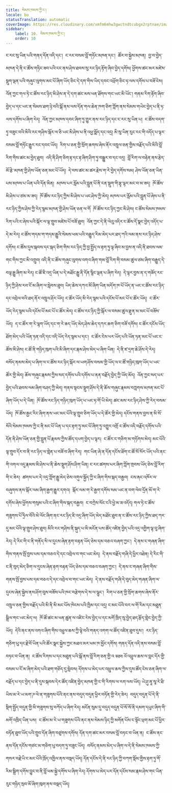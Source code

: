 ```yaml
---
title: སེམས་ཁམས་ཀྱི་ང་།
locale: bo
statusTranslation: automatic
coverImage: https://res.cloudinary.com/xmfm6mhw3gwctndtcubgx2rptnae/image/upload/v1741354419/small_cover_la_gran_rebelion_28716e29d2.webp
sidebar:
    label: 10. སེམས་ཁམས་ཀྱི་ང་།
    order: 10
---
```

ང་རང་སུ་ཡིན་པའི་གནད་དོན་འདི་དང་།  ང་རང་བསམ་བློ་གཏོང་མཁན་དང་།  ཚོར་བ་སྐྱེས་མཁན།  བྱ་བ་བྱེད་མཁན་དེ་ནི་ང་ཚོས་གཏིང་ཟབ་པའི་ངང་ནས་ཤེས་ཐབས་སུ་རང་ཉིད་རྟོག་ཞིབ་བྱེད་དགོས།
ཕྱོགས་ཚང་མར་མཛེས་སྡུག་ལྡན་པའི་གཞུང་ལུགས་མང་པོ་ཞིག་ཡོད་ཅིང་དེ་དག་གིས་ཡིད་དབང་འཕྲོག་ཅིང་ཧ་ལས་དགོས་པ་བཟོ་ངེས།  འོན་ཀྱང་གལ་ཏེ་ང་ཚོས་རང་ཉིད་མི་ཤེས་ན་དེ་དག་ཚང་མས་ཕན་ཐོགས་གང་ཡང་མི་ཡོང་།
གནམ་རིག་རྟོག་ཞིབ་བྱེད་པ་དང་ཡང་ན་སེམས་ཐག་ཉེ་བའི་སྒོ་ནས་ལས་དོན་གལ་ཆེན་ཁག་ཅིག་ཀློག་ནས་སེམས་གཡེང་བྱེད་པ་ནི་ཧ་ལས་དགོས་པ་ཞིག་རེད།  འོན་ཀྱང་མཁས་དབང་ཞིག་ཏུ་གྱུར་ནས་རང་ཉིད་དང་ང་རང་སུ་ཡིན་པ།  ང་ཚོས་བདག་ཏུ་བཟུང་བའི་མིའི་རང་གཤིས་སྐོར་ལ་ཅི་ཡང་མི་ཤེས་པ་ནི་འཕྱ་སྨོད་དང་འདྲ།
མི་སུ་ཡིན་རུང་རང་གི་འདོད་པ་ལྟར་བསམ་བློ་གཏོང་རྒྱུར་རང་དབང་ཡོད།  རིག་པ་ཅན་གྱི་སྲོག་ཆགས་ཞེས་ནོར་འཁྲུལ་ཅན་གྱིས་བརྗོད་པའི་མིའི་བློ་རིག་གིས་ཚང་མ་བྱེད་ཐུབ།  འདི་ནི་ཤིག་ཅིག་རྟ་དང་རྟ་ཞིག་ཤིག་ཏུ་བསྒྱུར་བ་དང་འདྲ།  བློ་རིག་ལ་བརྟེན་ནས་རྩེད་མོ་རྩེ་མཁན་གྱི་ཤེས་ཡོན་ཅན་མང་པོ་ཡོད།  དེ་བས་ཚང་མ་ཚར་རྗེས་ག་རེ་བྱེད་དགོས་སམ།
ཤེས་ཡོན་ཅན་ཡིན་པས་མཁས་པ་ཡིན་པའི་དོན་མིན།  མཁས་པར་རློམ་པའི་བླུན་པོ་ནི་ངན་སྡུག་གི་རྩྭ་ལྟར་མང་བ་མ་ཟད།  ཁོ་ཚོས་མི་ཤེས་པ་ཙམ་མ་ཟད།  ཁོ་ཚོས་རང་ཉིད་ཀྱིས་མི་ཤེས་པ་ཡང་ཤེས་ཀྱི་མེད།
མཁས་པར་རློམ་པའི་བླུན་པོ་ཞེས་པ་ནི་རང་ཉིད་ཀྱིས་ཤེས་ཀྱི་རེད་སྙམ་མཁན་གྱི་ཤེས་ཡོན་ཅན་ལ་གོ  ཁོ་ཚོས་རང་ཉིད་ཀྱང་མི་ཤེས།
ང་ཚོས་སེམས་ཁམས་རིག་པའི་ང་ཞེས་པའི་སྐོར་ལ་ལྟ་གྲུབ་མཛེས་པོ་བཟོ་ཐུབ།  འོན་ཀྱང་དེ་ནི་ལེའུ་འདིར་ང་ཚོས་དོ་སྣང་བྱེད་འདོད་པ་དེ་མ་རེད།
ང་ཚོས་གདམ་ག་གདམ་རྒྱུའི་སེམས་ཕམ་པའི་བརྒྱུད་རིམ་མེད་པར་ཐད་ཀའི་ལམ་ནས་རང་ཉིད་ཤེས་དགོས།
ང་ཚོས་དུས་སྐབས་དང་སྐད་ཅིག་གིས་རང་ཉིད་ཀྱི་བྱ་སྤྱོད་ལ་རྟག་ཏུ་ལྟ་ཞིབ་མ་བྱས་ན་འདི་ནི་ཐབས་ལམ་གང་གིས་ཀྱང་མི་འགྲུབ།
འདི་ནི་ང་ཚོས་གཞུང་ལུགས་འགའ་ཞིག་གམ་བློ་རིག་གི་བསམ་ཚུལ་ཙམ་ཞིག་བརྒྱུད་དེ་བལྟ་རྒྱུ་ཞིག་མ་རེད།
ང་ཚོ་ཇི་འདྲ་ཡིན་པ་དེ་མཐོང་རྒྱུ་ནི་དོན་སྙིང་ལྡན་པ་ཞིག་རེད།  དེ་ལྟར་བྱས་ན་ད་གཟོད་རང་ཉིད་ཀྱི་ཤེས་རབ་ངོ་མ་ཞིག་ལ་སླེབས་ཐུབ།
ཡིད་ཆེས་དཀའ་མོ་ཞིག་ཡིན་མདོག་ཁ་པོ་ཡོད་ན་ཡང་ང་ཚོས་རང་ཉིད་དང་འབྲེལ་བའི་ཐད་ནོར་འཁྲུལ་ཤོར་ཡོད།
ང་ཚོར་ཡོད་མི་རེད་སྙམ་པའི་དངོས་པོ་མང་པོ་ང་ཚོར་ཡོད།  ང་ཚོར་ཡོད་རེད་སྙམ་པའི་དངོས་པོ་མང་པོ་ང་ཚོར་མེད།
ང་ཚོས་རང་ཉིད་ཀྱི་སྐོར་ལ་བསམ་ཚུལ་རྫུན་མ་མང་པོ་བཟོས་ཡོད།  ད་ང་ཚོར་ག་རེ་ལྷག་ཡོད་དང་ག་རེ་ཆད་ཡོད་མེད་ཤེས་ཆེད་དཀར་ཆག་ཅིག་བཟོ་དགོས།
ང་ཚོར་དངོས་ཡོད་ཐོག་མེད་པའི་ཡོན་ཏན་འདི་དང་འདི་ཡོད་རེད་སྙམ་པ་དང་།  ང་ཚོར་ངེས་པར་ཡོད་པའི་ཡོན་ཏན་མང་པོ་ཡང་ང་ཚོས་མི་ཤེས།
ང་ཚོ་ནི་གཉིད་ཁུག་པའི་མི་ཞིག་དང་རྣམ་ཤེས་མེད་པ་ཞིག་ཡིན།  དེ་ནི་ཛ་དྲག་ཆེ་ཤོས་དེ་རེད།  བསོད་ནམས་མེད་པ་ཞིག་ལ་ང་ཚོས་རང་ཉིད་སྐོར་ལ་ཡག་ཤོས་བསམ་གྱི་ཡོད་ལ་ང་ཚོ་གཉིད་ཁུག་ཡོད་པ་ཡང་ཚོར་གྱི་མེད།
ཆོས་གཞུང་རྣམས་ཀྱིས་སད་དགོས་པའི་དགོས་པ་ནན་བརྗོད་བྱེད་ཀྱི་ཡོད་མོད།  འོན་ཀྱང་སད་པར་བྱེད་པའི་ཐབས་ལམ་ཞིག་བཤད་ཀྱི་མེད།
གནས་སྟངས་སྡུག་ཤོས་དེ་ནི་ཆོས་གཞུང་རྣམས་བཀླགས་མཁན་མང་པོ་ཞིག་ཡོད་པ་དེ་ཡིན།  ཁོ་ཚོས་རང་ཉིད་གཉིད་ཁུག་ཡོད་པ་ཡང་ཧ་གོ་ཡི་མེད།
ཚང་མས་རང་ཉིད་ཤེས་ཀྱི་རེད་བསམ་ཡོད།  ཁོ་ཚོས་རྒྱང་རིང་ཞིག་ནས་ཡང་མང་པོའི་ལྟ་གྲུབ་ཅིག་ཡོད་པ་དེ་ཚོར་གྱི་མེད།
དངོས་གནས་བྱས་ན་མི་སོ་སོའི་སེམས་ཁམས་ཀྱི་ང་ནི་མང་པོ་ཡིན་པ་དང་རྟག་ཏུ་མང་པོ་ཞིག་ཏུ་འགྱུར་འགྲོ
ང་ཚོས་འདི་བརྗོད་དགོས་པའི་དོན་ནི་ཤེས་ཡོན་ཅན་གྱི་བླུན་པོ་རྣམས་ཀྱིས་ཚོད་དཔག་བྱེད་པ་ལྟར།  ང་ཚོར་ང་གཅིག་མ་གཏོགས་མེད།
མང་པོའི་ལྟ་གྲུབ་དོར་བ་ནི་རང་ཉིད་ལ་གླེན་པ་བཟོ་བ་ཞིག་རེད།  གང་ཡིན་ཞེ་ན་དོན་དངོས་ཐོག་ང་ཚོ་སོ་སོར་ཡོད་པའི་ནང་གི་འགལ་འདུ་རྣམས་མི་ཤེས་པ་ནི་ཆེས་སྡུག་ཤོས་ཤིག་ཡིན།
ང་རང་ཚགས་པར་ཞིག་ཀློག་གྲབས་ཡོད་ཅེས་བློ་རིག་གི་ང་ཟེར།  ཚགས་པར་དེ་འདྲ་ཀློག་རྒྱུ་མེད་ཅེས་འགུལ་སྐྱོད་ཀྱི་ང་ཞིག་གིས་སྐད་བརྒྱབ།  ངས་རྐང་འཁོར་ལ་བཞུགས་ནས་སྐོར་ལམ་ཞིག་རྒྱག་རྒྱུར་དགའ།  སྐོར་ལམ་ག་རེ་རྒྱག་དགོས་སམ་ཡང་ན་བག་ལེབ་དྲོན་མོ་ག་རེ་དགོས་ཞེས་ཕྱོགས་གསུམ་པའི་ང་ཞིག་གིས་སྐད་བརྒྱབ།  ང་བཀྲེས་སོང་ངའི་ཕྱེ་མ་ཟ་འདོད།
གལ་ཏེ་ང་ཚོས་གཟུགས་པོ་ཧྲིལ་བོའི་མེ་ལོང་ཞིག་ནང་རང་ཉིད་ཇི་འདྲ་ཞིག་ཡོད་མེད་མཐོང་ཐུབ་ན་ང་ཚོས་རང་ཉིད་ཀྱིས་ཐད་ཀར་དུ་མང་པོའི་ལྟ་གྲུབ་ཤེས་ཐུབ།
མིའི་རང་གཤིས་ནི་སྐུད་པ་མི་མངོན་པས་ཚོད་འཛིན་བྱེད་པའི་འདྲ་འགྱིག་ལྟ་བུ་ཞིག་རེད།
དེ་རིང་གི་ང་ནི་གནོད་སི་ལ་དུངས་ཞེན་རྟག་བརྟན་ཡོད་ཅེས་དམ་བཅའ་བཞག་ཀྱང་།  དེ་ནས་ང་གཞན་ཞིག་གིས་གནས་སྤོ་བྱས་པས་དམ་བཅའ་དེ་དང་འབྲེལ་བ་གང་ཡང་མེད།  དེ་ནས་བརྗོད་གཞི་དེ་ཕྱིར་འཐེན།
དེ་རིང་གི་ང་ནི་བུད་མེད་ཅིག་ལ་དུངས་ཞེན་རྟག་བརྟན་ཡོད་ཅེས་དམ་བཅའ་བཞག་ཀྱང་།  དེ་ནས་ང་གཞན་ཞིག་གིས་གནས་སྤོ་བྱས་པས་དམ་བཅའ་དེ་དང་འབྲེལ་བ་གང་ཡང་མེད།  དེ་ནས་བརྗོད་གཞི་དེ་བུད་མེད་གཞན་ཞིག་ལ་དུངས་ཞེན་སྐྱེས་ནས་ཤོག་བུས་བཟོས་པའི་ཁང་བརྩེགས་དེ་ས་ལ་ལྷུང་།  རིག་པ་ཅན་གྱི་སྲོག་ཆགས་ཞེས་ནོར་འཁྲུལ་ཅན་གྱིས་བརྗོད་པའི་མི་ནི་མི་མང་པོས་ཁེངས་པའི་ཁྱིམ་དང་འདྲ།
ང་མང་པོའི་བར་ལ་གོ་རིམ་དང་མཐུན་སྒྲིལ་གང་ཡང་མེད་ལ།  ཁོ་ཚོ་ཚང་མ་ཕན་ཚུན་ལ་འཛིང་རེས་བྱེད་པ་དང་མགོ་ཁྲིད་སུ་བྱེད་ཐད་རྩོད་གླེང་བྱེད་ཀྱི་ཡོད།  དེའི་ནང་ནས་འགའ་ཞིག་གིས་འཕྲུལ་ཆས་ཀྱི་ལྟེ་བའི་གནད་འགག་ལ་ཚོད་འཛིན་ཐུབ་དུས་།  རང་ཉིད་གཅིག་པུ་དང་རྗེ་བོ་ཡིན་པའི་ཚོར་སྣང་སྐྱེས་ཀྱང་མཐའ་མར་ཕམ་ཁ་མྱོང་དགོས།
གནད་དོན་འདི་ནས་བསམ་བློ་བཏང་བ་ཡིན་ན།  ང་ཚོས་རིགས་པ་དང་མཐུན་པའི་སྒོ་ནས་བློ་རིག་ཅན་གྱི་འ स्तन འོ་འཕྲུལ་ཆས་ལ་བླང་དོར་གྱི་བསམ་པ་ངོ་མ་ཞིག་མེད་པའི་ཐག་གཅོད་དུ་སླེབས།
དོགས་པ་མེད་པར་འཕྲུལ་ཆས་ཀྱིས་དུས་ཚོད་ངེས་ཅན་ཞིག་ལ་བརྗོད་པ་དང་བྱེད་པ་ནི་དུས་སྐབས་དེར་ཚོད་འཛིན་བྱེད་མཁན་གྱི་ང་གི་རིགས་ལ་རག་ལས་ཡོད།
ཡེ་ཤུ་ནཱ་སཱ་རེ་ཐི་ཡིས་མ་རེ་ཡ་མག་ཌ་ལེ་ན་གཟུགས་པོའི་ནང་ནས་བདུད་བདུན་ཕྱིར་བཏོན་གྱི་རེད་ཟེར།  བདུད་བདུན་པོ་དེ་ནི་སྡིག་སྤྱོད་བདུན་གྱི་མི་གཟུགས་སུ་བཀོད་པ་ཞིག་རེད།
མངོན་སུམ་དུ་བདུད་བདུན་པོ་སོ་སོ་ནི་དམག་དཔུང་ཞིག་གི་མགོ་འཁྲིད་ཡིན་པས།  ང་ཚོས་མ་རེ་ཡ་གཟུགས་པོའི་ནང་ནས་སེམས་ཉིད་ཀྱི་མགོན་པོས་ང་སྟོང་ཕྲག་མང་པོ་ཕྱིར་བཏོན་ཐུབ་ཡོད་པའི་གྲུབ་དོན་ཞིག་བཙུགས་དགོས།
དོན་དག་ཚང་མར་བསམ་བློ་བཏང་བ་ཡིན་ན།  ང་ཚོས་ནང་ནས་དོན་དངོས་གཙང་མ་གཅིག་པུ་བདག་ཏུ་བཟུང་ཡོད།  བསོད་ནམས་མེད་པ་ཞིག་ལ་དེ་ནི་སེམས་ཁམས་ཀྱི་གསར་བརྗེ་ཡི་ང་མང་པོའི་ཁྲོད་འཁྱིལ་ནས་བསྡད་ཡོད།
དོན་དངོས་དེ་ནི་རང་ཉིད་ཀྱི་བཀག་སྡོམ་གྱིས་རྟག་ཏུ་གོ་རིམ་སྒྲིག་དགོས་བྱུང་བ་ནི་བློ་ཕམ་སྐྱེ་དགོས་པ་ཞིག་རེད།
དོགས་པ་མེད་པར་དོན་དངོས་སམ་རྣམ་ཤེས་གང་ཡིན་རུང་གཉིད་སྲབ་མོ་ཞིག་ཁུག་ནས་བསྡད་ཡོད།

